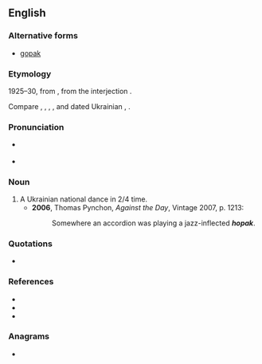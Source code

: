 ==English==

===Alternative forms===
* [[gopak]]

===Etymology===
1925–30, from {{etyl|uk|en}} {{m|uk|гопа́к}}, from the interjection {{m|uk|гоп}}.

Compare {{cog|uk|го́пати}}, {{m|uk|го́пкати}}, {{m|uk|гопцюва́ти}}, {{m|uk|го́пки}}, and dated Ukrainian {{m|uk|го́пи||dance steps}}, {{m|uk|го́пка||child {{q|jocular}}}}.

===Pronunciation===
* {{a|Canada}} {{IPA|en|/ˈhoːpæk/}}
* {{IPA|en|/ˈhəʊpæk/}}

===Noun===
{{wikipedia}}
{{en-noun}}

# A Ukrainian national dance in 2/4 time.
#* '''2006''', Thomas Pynchon, ''Against the Day'', Vintage 2007, p. 1213:
#*: Somewhere an accordion was playing a jazz-inflected '''''hopak'''''.

===Quotations===
* {{seeCites|en}}

===References===
* {{R:Canadian Oxford 2004}}
* {{R:Dictionary.com}}
* {{R:uk:ESUM|гоп}}

===Anagrams===
* {{anagrams|en|a=ahkop|phako-}}